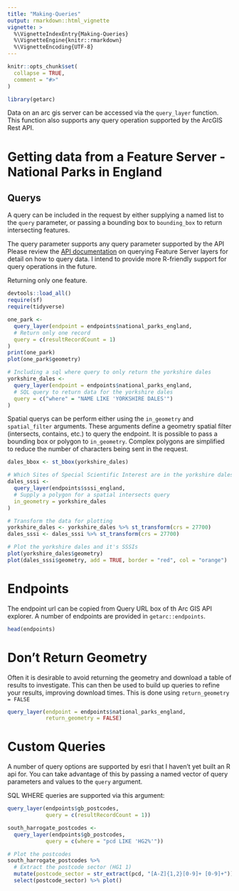 ```yaml
---
title: "Making-Queries"
output: rmarkdown::html_vignette
vignette: >
  %\VignetteIndexEntry{Making-Queries}
  %\VignetteEngine{knitr::rmarkdown}
  %\VignetteEncoding{UTF-8}
---
```


```r
knitr::opts_chunk$set(
  collapse = TRUE,
  comment = "#>"
)
```

```r
library(getarc)
```

Data on an arc gis server can be accessed via the `query_layer` function. This function also supports any query operation supported by the ArcGIS Rest API.

# Getting data from a Feature Server - National Parks in England

## Querys

A query can be included in the request by either supplying a named list to the `query` parameter, or passing a bounding box to `bounding_box` to return intersecting features.

The query parameter supports any query parameter supported by the API Please review the [API documentation](https://developers.arcgis.com/rest/services-reference/query-feature-service-layer-.htm) on querying Feature Server layers for detail on how to query data. I intend to provide more R-friendly support for query operations in the future.

Returning only one feature.

```r
devtools::load_all()
require(sf)
require(tidyverse)

one_park <- 
  query_layer(endpoint = endpoints$national_parks_england,
  # Return only one record
  query = c(resultRecordCount = 1)
)
print(one_park)
plot(one_park$geometry)

# Including a sql where query to only return the yorkshire dales
yorkshire_dales <- 
  query_layer(endpoint = endpoints$national_parks_england,
  # SQL query to return data for the yorkshire dales 
  query = c("where" = "NAME LIKE 'YORKSHIRE DALES'")
)
```

Spatial querys can be perform either using the `in_geometry` and `spatial_filter` arguments. These arguments define a geometry spatial filter (intersects, contains, etc.) to query the endpoint. It is possible to pass a bounding box or polygon to `in_geometry`. Complex polygons are simplified to reduce the number of characters being sent in the request.

```r
dales_bbox <- st_bbox(yorkshire_dales)

# Which Sites of Special Scientific Interest are in the yorkshire dales?
dales_sssi <- 
  query_layer(endpoints$sssi_england, 
  # Supply a polygon for a spatial intersects query
  in_geometry = yorkshire_dales
)

# Transform the data for plotting
yorkshire_dales <- yorkshire_dales %>% st_transform(crs = 27700)
dales_sssi <- dales_sssi %>% st_transform(crs = 27700)

# Plot the yorkshire dales and it's SSSIs
plot(yorkshire_dales$geometry)
plot(dales_sssi$geometry, add = TRUE, border = "red", col = "orange")
```

# Endpoints

The endpoint url can be copied from Query URL box of th Arc GIS API explorer. A number of endpoints are provided in `getarc::endpoints`.

```r
head(endpoints)
```

# Don't Return Geometry

Often it is desirable to avoid returning the geometry and download a table of results to investigate. This can then be used to build up queries to refine your results, improving download times. This is done using `return_geometry = FALSE`

```r
query_layer(endpoint = endpoints$national_parks_england, 
            return_geometry = FALSE)
```

# Custom Queries

A number of query options are supported by esri that I haven't yet built an R api for. You can take advantage of this by passing a named vector of query parameters and values to the `query` argument.

SQL WHERE queries are supported via this argument:

```r
query_layer(endpoints$gb_postcodes, 
            query = c(resultRecordCount = 1))

south_harrogate_postcodes <- 
  query_layer(endpoints$gb_postcodes, 
            query = c(where = "pcd LIKE 'HG2%'"))

# Plot the postcodes
south_harrogate_postcodes %>% 
  # Extract the postcode sector (HG1 1)
  mutate(postcode_sector = str_extract(pcd, "[A-Z]{1,2}[0-9]+ [0-9]+")) %>% 
  select(postcode_sector) %>% plot()
```

# 
